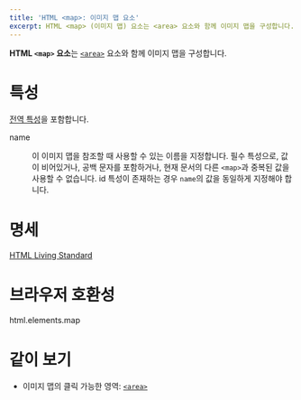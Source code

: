 ```yaml
---
title: 'HTML <map>: 이미지 맵 요소'
excerpt: HTML <map> (이미지 맵) 요소는 <area> 요소와 함께 이미지 맵을 구성합니다.
---
```


**HTML `<map>` 요소**는 [`<area>`](./area) 요소와 함께 이미지 맵을 구성합니다.

<!-- Demo -->

# 특성

[전역 특성](/docs/Web/HTML/Global_attributes)을 포함합니다.

<dl>
<Term>name</Term>
<dd>

이 이미지 맵을 참조할 때 사용할 수 있는 이름을 지정합니다. 필수 특성으로, 값이 비어있거나, 공백 문자를 포함하거나, 현재 문서의 다른 `<map>`과 중복된 값을 사용할 수 없습니다. <HTMLAttr>id</HTMLAttr> 특성이 존재하는 경우 `name`의 값을 동일하게 지정해야 합니다.

</dd>
</dl>

<!-- Example -->

# 명세

[HTML Living Standard](https://html.spec.whatwg.org/multipage/embedded-content.html#the-map-element)

# 브라우저 호환성

<BrowserCompat>html.elements.map</BrowserCompat>

# 같이 보기

- 이미지 맵의 클릭 가능한 영역: [`<area>`](./area)
